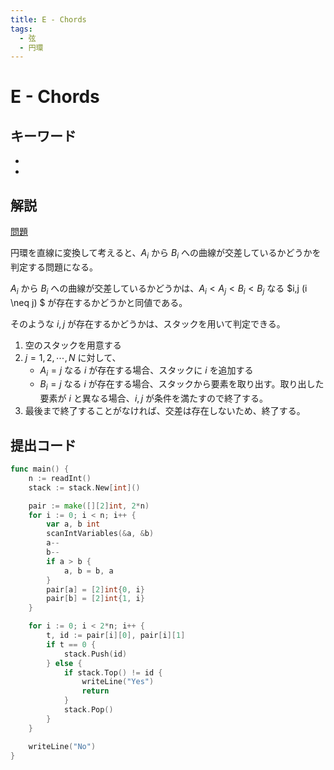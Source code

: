 ```yaml
---
title: E - Chords
tags:
  - 弦
  - 円環
---
```


# E - Chords

## キーワード


- <Tag tag="弦" />
- <Tag tag="円環" />

## 解説

[問題](https://atcoder.jp/contests/abc338/tasks/abc338_e)

円環を直線に変換して考えると、$A_i$ から $B_i$ への曲線が交差しているかどうかを判定する問題になる。

$A_i$ から $B_i$ への曲線が交差しているかどうかは、$A_i < A_j < B_i < B_j$ なる $i,j (i \neq j) $ が存在するかどうかと同値である。

そのような $i, j$ が存在するかどうかは、スタックを用いて判定できる。

1. 空のスタックを用意する
2. $j = 1,2,\cdots ,N$ に対して、
   - $A_i = j$ なる $i$ が存在する場合、スタックに $i$ を追加する
   - $B_i = j$ なる $i$ が存在する場合、スタックから要素を取り出す。取り出した要素が $i$ と異なる場合、$i, j$ が条件を満たすので終了する。
3. 最後まで終了することがなければ、交差は存在しないため、終了する。

## 提出コード

```go
func main() {
	n := readInt()
	stack := stack.New[int]()

	pair := make([][2]int, 2*n)
	for i := 0; i < n; i++ {
		var a, b int
		scanIntVariables(&a, &b)
		a--
		b--
		if a > b {
			a, b = b, a
		}
		pair[a] = [2]int{0, i}
		pair[b] = [2]int{1, i}
	}

	for i := 0; i < 2*n; i++ {
		t, id := pair[i][0], pair[i][1]
		if t == 0 {
			stack.Push(id)
		} else {
			if stack.Top() != id {
				writeLine("Yes")
				return
			}
			stack.Pop()
		}
	}

	writeLine("No")
}
```
